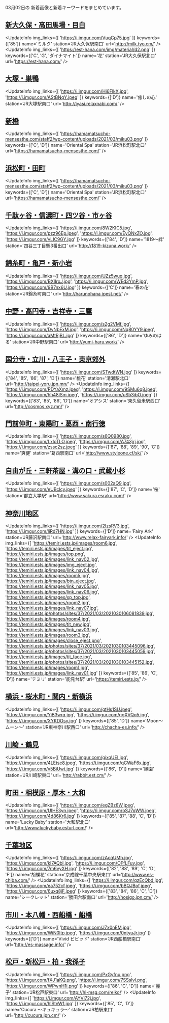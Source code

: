 

03月02日の
新着画像と新着キーワードをまとめています。

<DmmAffiliateIns />

## [新大久保・高田馬場・目白](/busty/0020)
<UpdateInfo
    img_links={[
    'https://i.imgur.com/VuqCp75.jpg'
    ]}
    keywords={['85']}
    name='ミルク'
    station='JR大久保駅南口'
    url='http://milk.tyo.cm/'
/>
<UpdateInfo
    img_links={[
    'https://est-hana.com/img/material/d2.png'
    ]}
    keywords={['C', 'G', 'ダイナマイト']}
    name='花'
    station='JR大久保駅北口'
    url='https://est-hana.com/'
/>
<DmmAffiliateIns />

## [大塚・巣鴨](/busty/0040)
<UpdateInfo
    img_links={[
    'https://i.imgur.com/Hi6FlkX.jpg',
    'https://i.imgur.com/AStBNqY.jpeg'
    ]}
    keywords={['D']}
    name='癒しの心'
    station='JR大塚駅南口'
    url='http://iyasi.relaxnabi.com/'
/>
<DmmAffiliateIns />

## [新橋](/busty/0100)
<UpdateInfo
    img_links={[
    'https://hamamatsucho-mensesthe.com/staff2/wp-content/uploads/2021/03/miku03.png'
    ]}
    keywords={['C', 'D']}
    name='Oriental Spa'
    station='JR浜松町駅北口'
    url='https://hamamatsucho-mensesthe.com/'
/>
<DmmAffiliateIns />

## [浜松町・田町](/busty/0110)
<UpdateInfo
    img_links={[
    'https://hamamatsucho-mensesthe.com/staff2/wp-content/uploads/2021/03/miku03.png'
    ]}
    keywords={['C', 'D']}
    name='Oriental Spa'
    station='JR浜松町駅北口'
    url='https://hamamatsucho-mensesthe.com/'
/>
<DmmAffiliateIns />

## [千駄ヶ谷・信濃町・四ツ谷・市ヶ谷](/busty/0150)
<UpdateInfo
    img_links={[
    'https://i.imgur.com/8W2KIC5.jpg',
    'https://i.imgur.com/pzz96Ep.jpeg',
    'https://i.imgur.com/EyQNxZO.jpg',
    'https://i.imgur.com/vLIC9GY.jpg'
    ]}
    keywords={['84', 'D']}
    name='1819～絆'
    station='四谷三丁目駅3番出口'
    url='http://1819-kizuna.work/'
/>
<DmmAffiliateIns />

## [錦糸町・亀戸・新小岩](/busty/0170)
<UpdateInfo
    img_links={[
    'https://i.imgur.com/UZz5wuq.jpg',
    'https://i.imgur.com/BXIIrxJ.jpg',
    'https://i.imgur.com/WEd3YmP.jpg',
    'https://i.imgur.com/9B7nx6U.jpg'
    ]}
    keywords={['C']}
    name='春の花'
    station='JR錦糸町南口'
    url='http://harunohana.jpest.net/'
/>
<DmmAffiliateIns />

## [中野・高円寺・吉祥寺・三鷹](/busty/0180)
<UpdateInfo
    img_links={[
    'https://i.imgur.com/s2g2VMf.jpg',
    'https://i.imgur.com/DvNbExM.jpg',
    'https://i.imgur.com/Nq80YY9.jpeg',
    'https://i.imgur.com/aMtRjBL.jpg'
    ]}
    keywords={['86', 'D']}
    name='ゆみのはる'
    station='JR中野駅南口'
    url='http://yumi-haru.work/'
/>
<DmmAffiliateIns />

## [国分寺・立川・八王子・東京郊外](/busty/0200)
<UpdateInfo
    img_links={[
    'https://i.imgur.com/STwdtWN.jpg'
    ]}
    keywords={['84', '85', '86', '87', 'D']}
    name='桃花'
    station='清瀬駅北口'
    url='http://taipei-yoru.jpn.mn/'
/>
<UpdateInfo
    img_links={[
    'https://i.imgur.com/PDYaXmz.jpeg',
    'https://i.imgur.com/9SMu6q8.jpeg',
    'https://i.imgur.com/hh48ISm.jpeg',
    'https://i.imgur.com/uSb3ibO.jpeg'
    ]}
    keywords={['83', '85', '86', 'D']}
    name='オアシス'
    station='東久留米駅西口'
    url='http://cosmos.xyz.mn/'
/>
<DmmAffiliateIns />

## [門前仲町・東陽町・葛西・南行徳](/busty/0240)
<UpdateInfo
    img_links={[
    'https://i.imgur.com/s6Q0980.jpg',
    'https://i.imgur.com/LxIoTLO.jpeg',
    'https://i.imgur.com/A743jrj.jpg',
    'https://i.imgur.com/zssc2sz.jpeg'
    ]}
    keywords={['87', '88', '89', '90', 'C']}
    name='爽健'
    station='葛西駅南口'
    url='http://www.styleone.cf/sk/'
/>
<DmmAffiliateIns />

## [自由が丘・三軒茶屋・溝の口・武蔵小杉](/busty/0250)
<UpdateInfo
    img_links={[
    'https://i.imgur.com/s002aQ9.jpg',
    'https://i.imgur.com/eUBclcy.jpeg'
    ]}
    keywords={['87', 'C', 'D']}
    name='桜'
    station='都立大学駅'
    url='http://www.sakura.esraku.com/'
/>
<DmmAffiliateIns />

## [神奈川地区](/busty/0300)
<UpdateInfo
    img_links={[
    'https://i.imgur.com/2IzsRV3.jpg',
    'https://i.imgur.com/liRd7HN.jpg'
    ]}
    keywords={['D']}
    name='Fairy Ark'
    station='JR藤沢駅南口'
    url='http://www.relax-fairyark.info/'
/>
<UpdateInfo
    img_links={[
    'https://temiri.ests.jp/images/room6.jpg',
    'https://temiri.ests.jp/images/tit_eject.jpg',
    'https://temiri.ests.jp/images/top.png',
    'https://temiri.ests.jp/images/link_nav02.jpg',
    'https://temiri.ests.jp/images/img_eject.jpg',
    'https://temiri.ests.jp/images/link_nav04.jpg',
    'https://temiri.ests.jp/images/room5.jpg',
    'https://temiri.ests.jp/images/btn_eject.jpg',
    'https://temiri.ests.jp/images/link_nav05.jpg',
    'https://temiri.ests.jp/images/link_nav06.jpg',
    'https://temiri.ests.jp/images/sp_top.jpg',
    'https://temiri.ests.jp/images/room2.jpg',
    'https://temiri.ests.jp/images/link_nav07.jpg',
    'https://temiri.ests.jp/photos/sites/37/2021/03/2021030106081839.jpg',
    'https://temiri.ests.jp/images/room4.jpg',
    'https://temiri.ests.jp/images/tit_new.jpg',
    'https://temiri.ests.jp/images/link_nav03.jpg',
    'https://temiri.ests.jp/images/room3.jpg',
    'https://temiri.ests.jp/images/close_eject.png',
    'https://temiri.ests.jp/photos/sites/37/2021/03/2021030103445096.jpg',
    'https://temiri.ests.jp/photos/sites/37/2021/03/2021030103445059.jpg',
    'https://temiri.ests.jp/images/tit_face.jpg',
    'https://temiri.ests.jp/photos/sites/37/2021/03/2021030103445152.jpg',
    'https://temiri.ests.jp/images/room1.jpg',
    'https://temiri.ests.jp/images/link_nav01.jpg'
    ]}
    keywords={['85', '86', 'C', 'D']}
    name='テミリ'
    station='能見台駅'
    url='https://temiri.ests.jp/'
/>
<DmmAffiliateIns />

## [横浜・桜木町・関内・新横浜](/busty/0310)
<UpdateInfo
    img_links={[
    'https://i.imgur.com/gtHs1SU.jpeg',
    'https://i.imgur.com/YiB3wrq.jpg',
    'https://i.imgur.com/qgXVQq5.jpg',
    'https://i.imgur.com/XYKDOsy.jpg'
    ]}
    keywords={['85', 'D']}
    name='Moon～ムーン～'
    station='JR東神奈川駅西口'
    url='http://chacha-es.info/'
/>
<DmmAffiliateIns />

## [川崎・鶴見](/busty/0320)
<UpdateInfo
    img_links={[
    'https://i.imgur.com/gixqUEI.jpg',
    'https://i.imgur.com/4LEtsc8.jpeg',
    'https://i.imgur.com/qCWaF6x.jpg',
    'https://i.imgur.com/v5BiUwt.jpg'
    ]}
    keywords={['86', 'D']}
    name='縁園'
    station='JR川崎駅東口'
    url='http://rabbit.est.cm/'
/>
<DmmAffiliateIns />

## [町田・相模原・厚木・大和](/busty/0330)
<UpdateInfo
    img_links={[
    'https://i.imgur.com/egZBz8W.jpeg',
    'https://i.imgur.com/UIHE3yn.jpeg',
    'https://i.imgur.com/oSJ7qWW.jpeg',
    'https://i.imgur.com/4d86Kr6.jpg'
    ]}
    keywords={['85', '87', '88', 'C', 'D']}
    name='Lucky Baby'
    station='大和駅北口'
    url='http://www.luckybaby.esturl.com/'
/>
<DmmAffiliateIns />

## [千葉地区](/busty/0500)
<UpdateInfo
    img_links={[
    'https://i.imgur.com/zAcqUMh.jpg',
    'https://i.imgur.com/kI7AQbl.jpg',
    'https://i.imgur.com/OFfLFuv.jpg',
    'https://i.imgur.com/7m6yyXH.jpg'
    ]}
    keywords={['82', '88', '89', 'C', 'D', 'F']}
    name='胡蝶花'
    station='京成線千葉中央駅東口'
    url='http://www.es-chiba.com/'
/>
<UpdateInfo
    img_links={[
    'https://i.imgur.com/qzEcQbd.jpg',
    'https://i.imgur.com/ea752cf.jpeg',
    'https://i.imgur.com/bBQJBof.jpeg',
    'https://i.imgur.com/6uxq8jF.jpeg'
    ]}
    keywords={['83', '84', '86', 'C', 'D']}
    name='シークレット'
    station='勝田台駅南口'
    url='http://hosigo.jpn.cm/'
/>
<DmmAffiliateIns />

## [市川・本八幡・西船橋・船橋](/busty/0510)
<UpdateInfo
    img_links={[
    'https://i.imgur.com/J7x0nEM.jpg',
    'https://i.imgur.com/WiN0ltp.jpeg',
    'https://i.imgur.com/0ntyuJr.jpg'
    ]}
    keywords={['D']}
    name='Vivid ビビッド'
    station='JR西船橋駅南口'
    url='http://es-massage.info/'
/>
<DmmAffiliateIns />

## [松戸・新松戸・柏・我孫子](/busty/0520)
<UpdateInfo
    img_links={[
    'https://i.imgur.com/PxGyfnu.png',
    'https://i.imgur.com/fXJ1aKQ.png',
    'https://i.imgur.com/7SSsIvl.png',
    'https://i.imgur.com/WPwnH1i.png'
    ]}
    keywords={['86', 'C', 'D']}
    name='麗子'
    station='JR松戸駅東口'
    url='http://hi-msg.com/reiko/'
/>
<UpdateInfo
    img_links={[
    'https://i.imgur.com/AYVi72j.jpg',
    'https://i.imgur.com/hlStnW1.jpg'
    ]}
    keywords={['85', 'C', 'D']}
    name='Cucura ～キュキュラ～'
    station='JR柏駅東口'
    url='http://cucura.jpn.cm/'
/>
<DmmAffiliateIns />

<DmmAffiliateScript />
